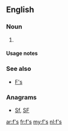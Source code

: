 {{also|fs|Fs|FS|fS|F's}}
==English==

===Noun===
{{head|en|noun plural form}}

# {{plural of|f|lang=en}}

====Usage notes====
{{U:en:plurals of letters}}

===See also===
* [[F's]]

===Anagrams===
* [[Sf#English|Sf]], [[SF#English|SF]]

[[ar:f's]]
[[fr:f's]]
[[my:f's]]
[[nl:f's]]